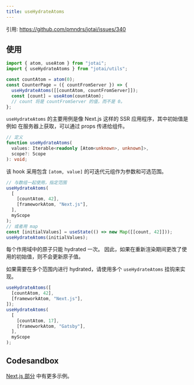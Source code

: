 ```yaml
---
title: useHydrateAtoms
---
```


引用: https://github.com/pmndrs/jotai/issues/340

## 使用

```js
import { atom, useAtom } from "jotai";
import { useHydrateAtoms } from "jotai/utils";

const countAtom = atom(0);
const CounterPage = ({ countFromServer }) => {
  useHydrateAtoms([[countAtom, countFromServer]]);
  const [count] = useAtom(countAtom);
  // count 将是 countFromServer 的值，而不是 0。
};
```

`useHydrateAtoms` 的主要用例是像 Next.js 这样的 SSR 应用程序，其中初始值是例如 在服务器上获取，可以通过 props 传递给组件。

```ts
// 定义
function useHydrateAtoms(
  values: Iterable<readonly [Atom<unknown>, unknown]>,
  scope?: Scope
): void;
```

该 hook 采用包含 `[atom, value]` 的可迭代元组作为参数和可选范围。

```js
// 与数组一起使用，指定范围
useHydrateAtoms(
  [
    [countAtom, 42],
    [frameworkAtom, "Next.js"],
  ],
  myScope
);
// 或者用 map
const [initialValues] = useState(() => new Map([[count, 42]]));
useHydrateAtoms(initialValues);
```

每个作用域中的原子只能 hydrated 一次。 因此，如果在重新渲染期间更改了使用的初始值，则不会更新原子值。

如果需要在多个范围内进行 hydrated，请使用多个 `useHydrateAtoms` 挂钩来实现。

```js
useHydrateAtoms([
  [countAtom, 42],
  [frameworkAtom, "Next.js"],
]);
useHydrateAtoms(
  [
    [countAtom, 17],
    [frameworkAtom, "Gatsby"],
  ],
  myScope
);
```

## Codesandbox

<CodeSandbox id="snu7n" />

[Next.js 部分](../guides/nextjs.mdx) 中有更多示例。
